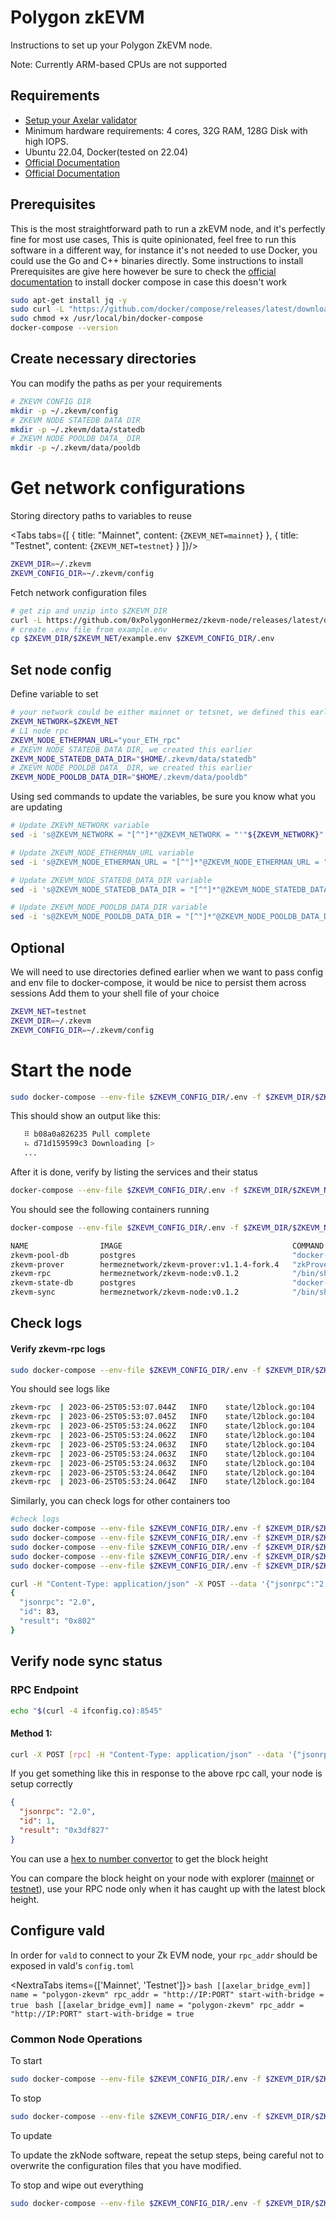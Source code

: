 # Polygon zkEVM


Instructions to set up your Polygon ZkEVM node.

<Callout type="info" emoji="ℹ️">
    Note: Currently ARM-based CPUs are not supported
</Callout>

## Requirements
- [Setup your Axelar validator](/validator/setup)
- Minimum hardware requirements: 4 cores, 32G RAM, 128G Disk with high IOPS.
-  Ubuntu 22.04, Docker(tested on 22.04)
- [Official Documentation](https://github.com/0xPolygonHermez/zkevm-node/blob/develop/docs/production-setup.md)
- [Official Documentation](https://zkevm.polygon.technology/docs/setup-production-node)

## Prerequisites
This is the most straightforward path to run a zkEVM node, and it's perfectly fine for most use cases, This is quite opinionated, feel free to run this software in a different way, for instance it's not needed to use Docker, you could use the Go and C++ binaries directly.
Some instructions to install Prerequisites are give here however be sure to check the [official documentation](https://docs.docker.com/compose/install/) to install docker compose in case this doesn't work
```bash
sudo apt-get install jq -y
sudo curl -L "https://github.com/docker/compose/releases/latest/download/docker-compose-$(uname -s)-$(uname -m)" -o /usr/local/bin/docker-compose
sudo chmod +x /usr/local/bin/docker-compose
docker-compose --version
```

## Create necessary directories
You can modify the paths as per your requirements

```bash
# ZKEVM CONFIG DIR
mkdir -p ~/.zkevm/config
# ZKEVM NODE STATEDB DATA DIR
mkdir -p ~/.zkevm/data/statedb
# ZKEVM NODE POOLDB DATA_ DIR
mkdir -p ~/.zkevm/data/pooldb
```
# Get network configurations
Storing directory paths to variables to reuse

<Tabs tabs={[
    {
        title: "Mainnet",
        content: <CodeBlock language="bash">
            {`ZKEVM_NET=mainnet`}
        </CodeBlock>
    },
    {
        title: "Testnet",
        content: <CodeBlock language="bash">
            {`ZKEVM_NET=testnet`}
        </CodeBlock>
    }
]}/>

```bash
ZKEVM_DIR=~/.zkevm
ZKEVM_CONFIG_DIR=~/.zkevm/config
```
Fetch network configuration files
```bash
# get zip and unzip into $ZKEVM_DIR
curl -L https://github.com/0xPolygonHermez/zkevm-node/releases/latest/download/$ZKEVM_NET.zip > $ZKEVM_NET.zip && unzip -o $ZKEVM_NET.zip -d $ZKEVM_DIR && rm $ZKEVM_NET.zip
# create .env file from example.env
cp $ZKEVM_DIR/$ZKEVM_NET/example.env $ZKEVM_CONFIG_DIR/.env
```

## Set node config
Define variable to set
```bash
# your network could be either mainnet or tetsnet, we defined this earlier
ZKEVM_NETWORK=$ZKEVM_NET
# L1 node rpc
ZKEVM_NODE_ETHERMAN_URL="your_ETH_rpc"
# ZKEVM NODE STATEDB DATA DIR, we created this earlier
ZKEVM_NODE_STATEDB_DATA_DIR="$HOME/.zkevm/data/statedb"
# ZKEVM NODE POOLDB DATA_ DIR, we created this earlier
ZKEVM_NODE_POOLDB_DATA_DIR="$HOME/.zkevm/data/pooldb"
```
Using sed commands to update the variables, be sure you know what you are updating
```bash
# Update ZKEVM_NETWORK variable
sed -i 's@ZKEVM_NETWORK = "[^"]*"@ZKEVM_NETWORK = "'"${ZKEVM_NETWORK}"'"@' "$ZKEVM_CONFIG_DIR/.env"

# Update ZKEVM_NODE_ETHERMAN_URL variable
sed -i 's@ZKEVM_NODE_ETHERMAN_URL = "[^"]*"@ZKEVM_NODE_ETHERMAN_URL = "'"${ZKEVM_NODE_ETHERMAN_URL}"'"@' "$ZKEVM_CONFIG_DIR/.env"

# Update ZKEVM_NODE_STATEDB_DATA_DIR variable
sed -i 's@ZKEVM_NODE_STATEDB_DATA_DIR = "[^"]*"@ZKEVM_NODE_STATEDB_DATA_DIR = "'"${ZKEVM_NODE_STATEDB_DATA_DIR}"'"@' "$ZKEVM_CONFIG_DIR/.env"

# Update ZKEVM_NODE_POOLDB_DATA_DIR variable
sed -i 's@ZKEVM_NODE_POOLDB_DATA_DIR = "[^"]*"@ZKEVM_NODE_POOLDB_DATA_DIR = "'"${ZKEVM_NODE_POOLDB_DATA_DIR}"'"@' "$ZKEVM_CONFIG_DIR/.env"
```

## Optional
We will need to use directories defined earlier when we want to pass config and env file to docker-compose, it would be nice to persist them across sessions
Add them to your shell file of your choice
```bash
ZKEVM_NET=testnet
ZKEVM_DIR=~/.zkevm
ZKEVM_CONFIG_DIR=~/.zkevm/config
```

# Start the node
```bash
sudo docker-compose --env-file $ZKEVM_CONFIG_DIR/.env -f $ZKEVM_DIR/$ZKEVM_NET/docker-compose.yml up -d
```
This should show an output like this:
```bash
   ⠿ b08a0a826235 Pull complete                                                                                                                             90.5s
   ⠦ d71d159599c3 Downloading [>                                                  ]  
   ...
```
After it is done, verify by listing the services and their status
```bash
docker-compose --env-file $ZKEVM_CONFIG_DIR/.env -f $ZKEVM_DIR/$ZKEVM_NET/docker-compose.yml ps
```
You should see the following containers running
```bash
docker-compose --env-file $ZKEVM_CONFIG_DIR/.env -f $ZKEVM_DIR/$ZKEVM_NET/docker-compose.yml ps

NAME                IMAGE                                      COMMAND                  SERVICE             CREATED             STATUS                    PORTS
zkevm-pool-db       postgres                                   "docker-entrypoint.s…"   zkevm-pool-db       12 minutes ago      Up 12 minutes (healthy)   0.0.0.0:5433->5432/tcp, :::5433->5432/tcp
zkevm-prover        hermeznetwork/zkevm-prover:v1.1.4-fork.4   "zkProver -c /usr/sr…"   zkevm-prover        12 minutes ago      Up 12 minutes             0.0.0.0:50061->50061/tcp, :::50061->50061/tcp, 0.0.0.0:50071->50071/tcp, :::50071->50071/tcp
zkevm-rpc           hermeznetwork/zkevm-node:v0.1.2            "/bin/sh -c '/app/zk…"   zkevm-rpc           12 minutes ago      Up 12 minutes             0.0.0.0:8545->8545/tcp, :::8545->8545/tcp, 8123/tcp, 0.0.0.0:9091->9091/tcp, :::9091->9091/tcp
zkevm-state-db      postgres                                   "docker-entrypoint.s…"   zkevm-state-db      12 minutes ago      Up 12 minutes (healthy)   0.0.0.0:5432->5432/tcp, :::5432->5432/tcp
zkevm-sync          hermeznetwork/zkevm-node:v0.1.2            "/bin/sh -c '/app/zk…"   zkevm-sync          12 minutes ago      Up 12 minutes             8123/tcp
```


## Check logs

#### Verify zkevm-rpc logs

```bash
sudo docker-compose --env-file $ZKEVM_CONFIG_DIR/.env -f $ZKEVM_DIR/$ZKEVM_NET/docker-compose.yml logs zkevm-rpc -f
```

You should see logs like

```bash
zkevm-rpc  | 2023-06-25T05:53:07.044Z   INFO    state/l2block.go:104    new l2 blocks detected, Number 9294, Hash 0x1395cd706d44cff77f895b499c6edb12ab2590d5bada01c0e281813ed059e9fa        {"pid": 1, "version": "v0.1.2"}
zkevm-rpc  | 2023-06-25T05:53:07.045Z   INFO    state/l2block.go:104    new l2 blocks detected, Number 9295, Hash 0x9e60cef2b322bc0452b74f0ac29ce147e24765251de09b03c4bf949358fce789        {"pid": 1, "version": "v0.1.2"}
zkevm-rpc  | 2023-06-25T05:53:24.062Z   INFO    state/l2block.go:104    new l2 blocks detected, Number 9296, Hash 0x3d74c8d35b1a60a9c345dcb70239635e69a3579361ee6d11d81c942e626e8ccf        {"pid": 1, "version": "v0.1.2"}
zkevm-rpc  | 2023-06-25T05:53:24.062Z   INFO    state/l2block.go:104    new l2 blocks detected, Number 9297, Hash 0x21c3a1ef7098e26dca1d9f77525e2ecd2d5e7ca8e7f9a070d92725ee3071bc47        {"pid": 1, "version": "v0.1.2"}
zkevm-rpc  | 2023-06-25T05:53:24.063Z   INFO    state/l2block.go:104    new l2 blocks detected, Number 9298, Hash 0x951d2aac1a0fb068b3cb34cb5bc7608b845108ffda4e8f8d54d56a051d6e60b4        {"pid": 1, "version": "v0.1.2"}
zkevm-rpc  | 2023-06-25T05:53:24.063Z   INFO    state/l2block.go:104    new l2 blocks detected, Number 9299, Hash 0x824b0fae2fdfefb67bd5840700eb91e4dc435e5e9bb26353e6c2cbf09f45da19        {"pid": 1, "version": "v0.1.2"}
zkevm-rpc  | 2023-06-25T05:53:24.063Z   INFO    state/l2block.go:104    new l2 blocks detected, Number 9300, Hash 0x7596608aae585568e2c3be91ffa21c898508cb3d39aa6f7cb94533bb0da87db5        {"pid": 1, "version": "v0.1.2"}
zkevm-rpc  | 2023-06-25T05:53:24.064Z   INFO    state/l2block.go:104    new l2 blocks detected, Number 9301, Hash 0x6f3bf5c0c1a60a277db53a65b1b6c1885d99d7365880d328f25db1525bdf8952        {"pid": 1, "version": "v0.1.2"}
zkevm-rpc  | 2023-06-25T05:53:24.064Z   INFO    state/l2block.go:104    new l2 blocks detected, Number 9302, Hash 0x54540dd02f16197734fa4597fe691d37fb3f0dd4386734795ccab853eb78c87d        {"pid": 1, "version": "v0.1.2"}
```

Similarly, you can check logs for other containers too

```bash
#check logs
sudo docker-compose --env-file $ZKEVM_CONFIG_DIR/.env -f $ZKEVM_DIR/$ZKEVM_NET/docker-compose.yml logs zkevm-pool-db -f
sudo docker-compose --env-file $ZKEVM_CONFIG_DIR/.env -f $ZKEVM_DIR/$ZKEVM_NET/docker-compose.yml logs zkevm-prover -f
sudo docker-compose --env-file $ZKEVM_CONFIG_DIR/.env -f $ZKEVM_DIR/$ZKEVM_NET/docker-compose.yml logs zkevm-rpc -f
sudo docker-compose --env-file $ZKEVM_CONFIG_DIR/.env -f $ZKEVM_DIR/$ZKEVM_NET/docker-compose.yml logs zkevm-state-db -f
sudo docker-compose --env-file $ZKEVM_CONFIG_DIR/.env -f $ZKEVM_DIR/$ZKEVM_NET/docker-compose.yml logs zkevm-sync -f
```




```bash
curl -H "Content-Type: application/json" -X POST --data '{"jsonrpc":"2.0","method":"eth_blockNumber","params":[],"id":83}' http://localhost:8545 | jq
{
  "jsonrpc": "2.0",
  "id": 83,
  "result": "0x802"
}
```



## Verify node sync status

### RPC Endpoint

```bash
echo "$(curl -4 ifconfig.co):8545"
```

#### Method 1:
```bash
curl -X POST [rpc] -H "Content-Type: application/json" --data '{"jsonrpc":"2.0","method":"eth_blockNumber","params":[],"id":1}' | jq
```

If you get something like this in response to the above rpc call, your node is setup correctly
```json
{
  "jsonrpc": "2.0",
  "id": 1,
  "result": "0x3df827"
}
```
You can use a [hex to number convertor](https://www.binaryhexconverter.com/hex-to-decimal-converter) to get the block height

You can compare the block height on your node with explorer ([mainnet](https://wallet.polygon.technology) or [testnet](https://wallet.polygon.technology)),
use your RPC node only when it has caught up with the latest block height.

## Configure vald

In order for `vald` to connect to your Zk EVM node, your `rpc_addr` should be exposed in
vald's `config.toml`

<NextraTabs items={['Mainnet', 'Testnet']}>
    <NextraTab>
        ```bash
        [[axelar_bridge_evm]]
        name = "polygon-zkevm"
        rpc_addr = "http://IP:PORT"
        start-with-bridge = true
        ```
    </NextraTab>
    <NextraTab>
        ```bash
        [[axelar_bridge_evm]]
        name = "polygon-zkevm"
        rpc_addr = "http://IP:PORT"
        start-with-bridge = true
        ```
    </NextraTab>
</NextraTabs>

### Common Node Operations


To start
```bash
sudo docker-compose --env-file $ZKEVM_CONFIG_DIR/.env -f $ZKEVM_DIR/$ZKEVM_NET/docker-compose.yml up -d
```

To stop
```bash
sudo docker-compose --env-file $ZKEVM_CONFIG_DIR/.env -f $ZKEVM_DIR/$ZKEVM_NET/docker-compose.yml down
```

To update

To update the zkNode software, repeat the setup steps, being careful not to overwrite the configuration files that you have modified.

To stop and wipe out everything
```bash
sudo docker-compose --env-file $ZKEVM_CONFIG_DIR/.env -f $ZKEVM_DIR/$ZKEVM_NET/docker-compose.yml down -v
```
